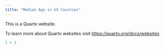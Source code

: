 ```yaml
---
title: "Median Age in US Counties"
---
```


This is a Quarto website.

To learn more about Quarto websites visit <https://quarto.org/docs/websites>.

```r
1 + 1
```
